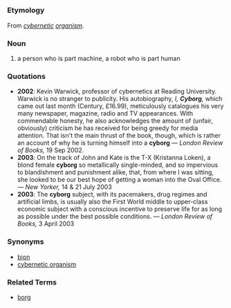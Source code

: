 =={{en}}==
===Etymology===
From ''[[cybernetic]] [[organism]]''.
===Noun===
# a person who is part machine, a robot who is part human

===Quotations===
*'''2002''': Kevin Warwick, professor of cybernetics at Reading University. Warwick is no stranger to publicity. His autobiography, ''I, '''Cyborg''','' which came out last month (Century, £16.99), meticulously catalogues his very many newspaper, magazine, radio and TV appearances. With commendable honesty, he also acknowledges the amount of (unfair, obviously) criticism he has received for being greedy for media attention. That isn't the main thrust of the book, though, which is rather an account of why he is turning himself into a '''cyborg''' &mdash; ''London Review of Books,'' 19 Sep 2002.
*'''2003''': On the track of John and Kate is the T-X (Kristanna Loken), a blond female '''cyborg''' so metallically single-minded, and so impervious to blandishment and punishment alike, that, from where I was sitting, she looked to be our best hope of getting a woman into the Oval Office. &mdash; ''New Yorker,'' 14 &amp; 21 July 2003
*'''2003''': The '''cyborg''' subject, with its pacemakers, drug regimes and artificial limbs, is usually also the First World middle to upper-class economic subject with a conscious incentive to preserve life for as long as possible under the best possible conditions. &mdash; ''London Review of Books,'' 3 April 2003
===Synonyms===
*[[bion]]
*[[cybernetic organism]]
===Related Terms===
*[[borg]]
